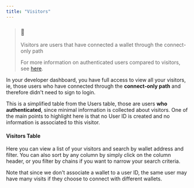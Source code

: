 ```yaml
---
title: "Visitors"
---
```


> ### 📘
> 
> Visitors are users that have connected a wallet through the connect-only path
> 
> For more information on authenticated users compared to visitors, see [here](/docs/whats-the-difference).

In your developer dashboard, you have full access to view all your visitors, ie, those users who have connected through the **connect-only path** and therefore didn't need to sign to login.

This is a simplified table from the Users table, those are users **who authenticated**, since minimal information is collected about visitors. One of the main points to highlight here is that no User ID is created and no information is associated to this visitor.

#### Visitors Table

Here you can view a list of your visitors and search by wallet address and filter. You can also sort by any column by simply click on the column header, or you filter by chains if you want to narrow your search criteria.

Note that since we don't associate a wallet to a user ID, the same user may have many visits if they choose to connect with different wallets.